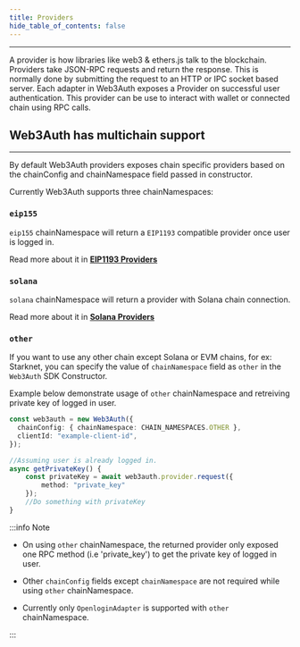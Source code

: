 ```yaml
---
title: Providers
hide_table_of_contents: false
---
```


---

A provider is how libraries like web3 & ethers.js talk to the blockchain. Providers take JSON-RPC requests and return the response. This is normally
done by submitting the request to an HTTP or IPC socket based server. Each adapter in Web3Auth exposes a Provider on successful user authentication.
This provider can be use to interact with wallet or connected chain using RPC calls.

## Web3Auth has multichain support

---

By default Web3Auth providers exposes chain specific providers based on the chainConfig and chainNamespace field passed in constructor.

Currently Web3Auth supports three chainNamespaces:

### `eip155`

`eip155` chainNamespace will return a `EIP1193` compatible provider once user is logged in.

Read more about it in [**EIP1193 Providers**](/api-reference/web/providers/evm)

### `solana`

`solana` chainNamespace will return a provider with Solana chain connection.

Read more about it in [**Solana Providers**](/api-reference/web/providers/solana)

### `other`

If you want to use any other chain except Solana or EVM chains, for ex: Starknet, you can specify the value of `chainNamespace` field as `other` in
the `Web3Auth` SDK Constructor.

Example below demonstrate usage of `other` chainNamespace and retreiving private key of logged in user.

```ts
const web3auth = new Web3Auth({
  chainConfig: { chainNamespace: CHAIN_NAMESPACES.OTHER },
  clientId: "example-client-id",
});

//Assuming user is already logged in.
async getPrivateKey() {
    const privateKey = await web3auth.provider.request({
        method: "private_key"
    });
    //Do something with privateKey
}
```

:::info Note

- On using `other` chainNamespace, the returned provider only exposed one RPC method (i.e 'private_key') to get the private key of logged in user.

- Other `chainConfig` fields except `chainNamespace` are not required while using `other` chainNamespace.

- Currently only `OpenloginAdapter` is supported with `other` chainNamespace.

:::
